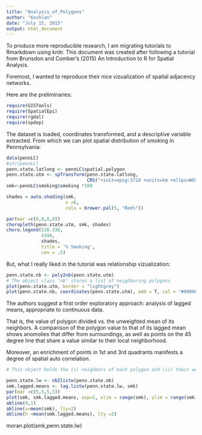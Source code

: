 ```yaml
---
title: "Analysis_of_Polygons"
author: "Koshlan"
date: "July 15, 2015"
output: html_document
---
```


To produce more reproducible research, I am migrating tutorials to Rmarkdown using knitr.
This document was created after following a tutorial from Brunsdon and Comber's 
(2015) An Introduction to R for Spatial Analysis. 

Foremost, I wanted to reproduce their nice vizualization of spatial adjacency networks.

Here are the preliminaries:
```r
require(GISTools)
require(SpatialEpi)
require(rgdal)
require(spdep)
```

The dataset is loaded, coordinates transformed, and a descriptive variable extracted.
From which we can plot spatial distribution of smoking in Pennsylvania:
```r
data(pennLC)
#str(pennLC)
penn.state.latlong <- pennLC$spatial.polygon
penn.state.utm <- spTransform(penn.state.latlong, 
                              CRS("+init=epsg:3724 +units=km +ellps=WGS84"))
smk<-pennLC$smoking$smoking *100
```

```r
shades = auto.shading(smk, 
                      n =6, 
                      cols = brewer.pal(5, "Reds"))

par(mar =c(0,0,0,0))
choropleth(penn.state.utm, smk, shades)
choro.legend(538.336,
             4394,
             shades, 
             title = '% Smoking',
             cex = .5)

```

But, what I really liked in the tutorial was relationship vizualization:
```r
penn.state.nb <- poly2nb(penn.state.utm)
# The object class "nb" stores a list of neighboring polygons
plot(penn.state.utm, border = "lightgrey")
plot(penn.state.nb, coordinates(penn.state.utm), add = T, col = "#0000FF50", lwd = 2)
```


The authors suggest a first order exploratory approach:
analysis of lagged means, appropriate to continuous data.

That is, the value of polygon divided vs. the unweighted mean of its neighbors. 
A comparison of the polygon value to that of its lagged mean shows anomolies 
that differ from surroundings, as well as points on the 45 degree line that 
share a value similar  to their local neighborhood. 

Moreover, an enrichment of points in 1st and 3rd quadrants 
manifests a degree of spatial auto correlation.

```r
# This object holds the (i) neighbors of each polygon and (ii) their weights

penn.state.lw <- nb2listw(penn.state.nb)
smk.lagged.means <- lag.listw(penn.state.lw, smk)
par(mar =c(5,5,5,5))
plot(smk, smk.lagged.means, asp=1, xlim = range(smk), ylim = range(smk))
abline(0,1)
abline(v=mean(smk), lty=2)
abline(h =mean(smk.lagged.means), lty =2)
```

moran.plot(smk,penn.state.lw)
